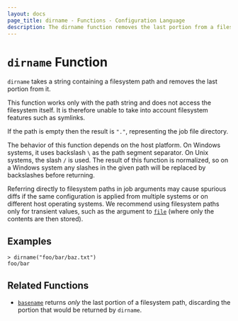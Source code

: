 ```yaml
---
layout: docs
page_title: dirname - Functions - Configuration Language
description: The dirname function removes the last portion from a filesystem path.
---
```


# `dirname` Function

`dirname` takes a string containing a filesystem path and removes the last
portion from it.

This function works only with the path string and does not access the
filesystem itself. It is therefore unable to take into account filesystem
features such as symlinks.

If the path is empty then the result is `"."`, representing the job file directory.

The behavior of this function depends on the host platform. On Windows systems,
it uses backslash `\` as the path segment separator. On Unix systems, the slash
`/` is used. The result of this function is normalized, so on a Windows system
any slashes in the given path will be replaced by backslashes before returning.

Referring directly to filesystem paths in job arguments may cause
spurious diffs if the same configuration is applied from multiple systems or on
different host operating systems. We recommend using filesystem paths only
for transient values, such as the argument to [`file`](/nomad/docs/reference/hcl2/functions/file/file) (where
only the contents are then stored).

## Examples

```shell-session
> dirname("foo/bar/baz.txt")
foo/bar
```

## Related Functions

- [`basename`](/nomad/docs/reference/hcl2/functions/file/basename) returns _only_ the last portion of a filesystem
  path, discarding the portion that would be returned by `dirname`.
